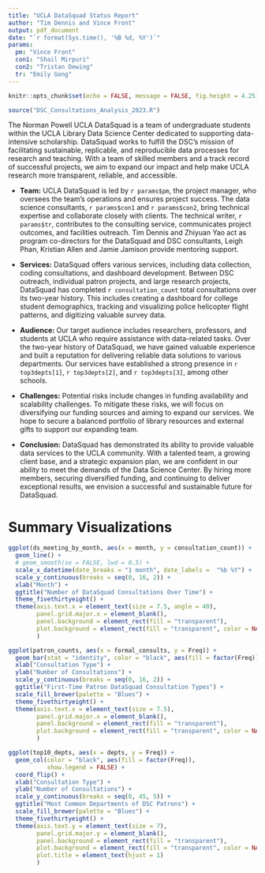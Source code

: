 ```yaml
---
title: "UCLA DataSquad Status Report"
author: "Tim Dennis and Vince Front"
output: pdf_document
date: "`r format(Sys.time(), '%B %d, %Y')`"
params:
  pm: "Vince Front"
  con1: "Shail Mirpuri"
  con2: "Tristan Dewing"
  tr: "Emily Gong"
---
```


```r
knitr::opts_chunk$set(echo = FALSE, message = FALSE, fig.height = 4.25)
```
```r
source("DSC_Consultations_Analysis_2023.R")
```

The Norman Powell UCLA DataSquad is a team of undergraduate students within the UCLA Library Data Science Center dedicated to supporting data-intensive scholarship. DataSquad works to fulfill the DSC’s mission of facilitating sustainable, replicable, and reproducible data processes for research and teaching. With a team of skilled members and a track record of successful projects, we aim to expand our impact and help make UCLA research more transparent, reliable, and accessible.

* **Team:** UCLA DataSquad is led by `r params$pm`, the project manager, who oversees the team's operations and ensures project success. The data science consultants, `r params$con1` and `r params$con2`, bring technical expertise and collaborate closely with clients. The technical writer, `r params$tr`, contributes to the consulting service, communicates project outcomes, and facilities outreach. Tim Dennis and Zhiyuan Yao act as program co-directors for the DataSquad and DSC consultants, Leigh Phan, Kristian Allen and Jamie Jamison provide mentoring support. 

* **Services:** DataSquad offers various services, including data collection, coding consultations, and dashboard development. Between DSC outreach, individual patron projects, and large research projects, DataSquad has completed `r consultation_count` total consultations over its two-year history. This includes creating a dashboard for college student demographics, tracking and visualizing police helicopter flight patterns, and digitizing valuable survey data.

* **Audience:** Our target audience includes researchers, professors, and students at UCLA who require assistance with data-related tasks. Over the two-year history of DataSquad, we have gained valuable experience and built a reputation for delivering reliable data solutions to various departments. Our services have established a strong presence in `r top3depts[1]`, `r top3depts[2]`, and `r top3depts[3]`, among other schools. 

* **Challenges:** Potential risks include changes in funding availability and scalability challenges. To mitigate these risks, we will focus on diversifying our funding sources and aiming to expand our services. We hope to secure a balanced portfolio of library resources and external gifts to support our expanding team.

* **Conclusion:** DataSquad has demonstrated its ability to provide valuable data services to the UCLA community. With a talented team, a growing client base, and a strategic expansion plan, we are confident in our ability to meet the demands of the Data Science Center. By hiring more members, securing diversified funding, and continuing to deliver exceptional results, we envision a successful and sustainable future for DataSquad.

\pagebreak

# Summary Visualizations

```r
ggplot(ds_meeting_by_month, aes(x = month, y = consultation_count)) + 
  geom_line() +
  # geom_smooth(se = FALSE, lwd = 0.5) +
  scale_x_datetime(date_breaks = "1 month", date_labels =  "%b %Y") +
  scale_y_continuous(breaks = seq(0, 16, 2)) +
  xlab("Month") +
  ggtitle("Number of DataSquad Consultations Over Time") + 
  theme_fivethirtyeight() +
  theme(axis.text.x = element_text(size = 7.5, angle = 40),
        panel.grid.major.x = element_blank(),
        panel.background = element_rect(fill = "transparent"),
        plot.background = element_rect(fill = "transparent", color = NA)
        )
```

```r
ggplot(patron_counts, aes(x = formal_consults, y = Freq)) + 
  geom_bar(stat = "identity", color = "black", aes(fill = factor(Freq)), show.legend = FALSE) +
  xlab("Consultation Type") +
  ylab("Number of Consultations") +
  scale_y_continuous(breaks = seq(0, 16, 2)) +
  ggtitle("First-Time Patron DataSquad Consultation Types") + 
  scale_fill_brewer(palette = "Blues") +
  theme_fivethirtyeight() +
  theme(axis.text.x = element_text(size = 7.5),
        panel.grid.major.x = element_blank(),
        panel.background = element_rect(fill = "transparent"),
        plot.background = element_rect(fill = "transparent", color = NA)
        )
```


```r
ggplot(top10_depts, aes(x = depts, y = Freq)) + 
  geom_col(color = "black", aes(fill = factor(Freq)), 
           show.legend = FALSE) +
  coord_flip() +
  xlab("Consultation Type") +
  ylab("Number of Consultations") +
  scale_y_continuous(breaks = seq(0, 45, 5)) +
  ggtitle("Most Common Departments of DSC Patrons") + 
  scale_fill_brewer(palette = "Blues") +
  theme_fivethirtyeight() +
  theme(axis.text.y = element_text(size = 7),
        panel.grid.major.y = element_blank(),
        panel.background = element_rect(fill = "transparent"),
        plot.background = element_rect(fill = "transparent", color = NA),
        plot.title = element_text(hjust = 1)
        )
```




